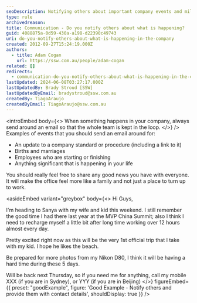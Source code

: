 ```yaml
---
seoDescription: Notifying others about important company events and milestones can foster a sense of community and keep everyone informed. By sharing updates, achievements, and personal news, you can make the office feel more like a family and not just a place to work.
type: rule
archivedreason:
title: Communication - Do you notify others about what is happening?
guid: 4088875a-0d59-430a-a198-d22390c49743
uri: do-you-notify-others-about-what-is-happening-in-the-company
created: 2012-09-27T15:24:19.000Z
authors:
  - title: Adam Cogan
    url: https://ssw.com.au/people/adam-cogan
related: []
redirects:
  - communication-do-you-notify-others-about-what-is-happening-in-the-company
lastUpdated: 2024-06-08T03:27:17.000Z
lastUpdatedBy: Brady Stroud [SSW]
lastUpdatedByEmail: bradystroud@ssw.com.au
createdBy: TiagoAraujo
createdByEmail: TiagoAraujo@ssw.com.au
---
```


<introEmbed
  body={<>
When something happens in your company, always send around an email so that the whole team is kept in the loop.
  </>}
/>
Examples of events that you should send an email around for:

- An update to a company standard or procedure (including a link to it)
- Births and marriages
- Employees who are starting or finishing
- Anything significant that is happening in your life

You should really feel free to share any good news you have with everyone. It will make the office feel more like a family and not just a place to turn up to work.

<asideEmbed
  variant="greybox"
  body={<>
    Hi Guys,

I'm heading to Sanya with my wife and kid this weekend. I still remember the good time I had there last year at the MVP China Summit; also I think I need to recharge myself a little bit after long time working over 12 hours almost every day.

Pretty excited right now as this will be the very 1st official trip that I take with my kid. I hope he likes the beach.

Be prepared for more photos from my Nikon D80, I think it will be having a hard time during these 5 days.

Will be back next Thursday, so if you need me for anything, call my mobile XXX (if you are in Sydney), or YYY (if you are in Beijing)
  </>}
  figureEmbed={{
    preset: "goodExample",
    figure: 'Good Example - Notify others and provide them with contact details',
    shouldDisplay: true
  }}
/>
